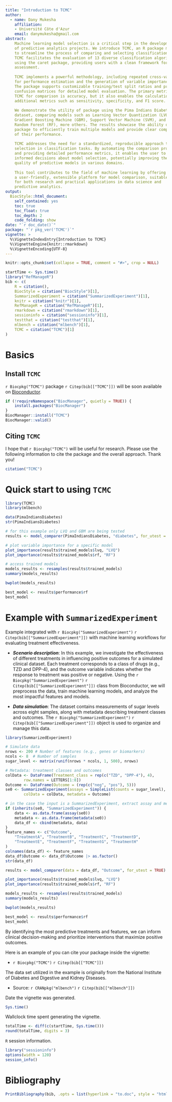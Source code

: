 ---
title: "Introduction to TCMC"
author: 
  - name: Dany Mukesha
    affiliation:
    - Université Côte d'Azur
    email: danymukesha@gmail.com
abstract: 
    Machine learning model selection is a critical step in the development 
    of predictive analytics projects. We introduce TCMC, an R package made 
    to streamline the process of comparing and selecting classification models.
    TCMC facilitates the evaluation of 13 diverse classification algorithms 
    using the caret package, providing users with a clean framework for model
    assessment.
    
    TCMC implements a powerful methodology, including repeated cross-validation
    for performance estimation and the generation of variable importance plots. 
    The package supports customizable training/test split ratios and produces 
    confusion matrices for detailed model evaluation. The primary metric of 
    TCMC for comparison is accuracy, but it also enables the calculation of 
    additional metrics such as sensitivity, specificity, and F1 score.
    
    We demonstrate the utility of package using the Pima Indians Diabetes 
    dataset, comparing models such as Learning Vector Quantization (LVQ), 
    Gradient Boosting Machine (GBM), Support Vector Machine (SVM), and 
    Random Forest (RF), more others. The results showcase the ability of 
    package to efficiently train multiple models and provide clear comparisons
    of their performance.
    
    TCMC addresses the need for a standardized, reproducible approach to model
    selection in classification tasks. By automating the comparison process 
    and providing detailed performance metrics, it enables the user to make 
    informed decisions about model selection, potentially improving the overall 
    quality of predictive models in various domains.
    
    This tool contributes to the field of machine learning by offering 
    a user-friendly, extensible platform for model comparison, suitable 
    for both research and practical applications in data science and 
    predictive analytics.
output: 
  BiocStyle::html_document:
    self_contained: yes
    toc: true
    toc_float: true
    toc_depth: 2
    code_folding: show
date: "`r doc_date()`"
package: "`r pkg_ver('TCMC')`"
vignette: >
  %\VignetteIndexEntry{Introduction to TCMC}
  %\VignetteEngine{knitr::rmarkdown}
  %\VignetteEncoding{UTF-8}  
---

```{r setup, include = FALSE}
knitr::opts_chunk$set(collapse = TRUE, comment = "#>", crop = NULL)
```

```{r vignetteSetup, echo=FALSE, message=FALSE, warning = FALSE}
startTime <- Sys.time()
library("RefManageR")
bib <- c(
    R = citation(),
    BiocStyle = citation("BiocStyle")[1],
    SummarizedExperiment = citation("SummarizedExperiment")[1],
    knitr = citation("knitr")[1],
    RefManageR = citation("RefManageR")[1],
    rmarkdown = citation("rmarkdown")[1],
    sessioninfo = citation("sessioninfo")[1],
    testthat = citation("testthat")[1],
    mlbench = citation("mlbench")[1],
    TCMC = citation("TCMC")[1]
)
```

# Basics

## Install `TCMC`

`r Biocpkg("TCMC")` package `r Citep(bib[["TCMC"]])` will be soon available 
on [Bioconductor](http://bioconductor.org).

```{r "install", eval = FALSE}
if (!requireNamespace("BiocManager", quietly = TRUE)) {
    install.packages("BiocManager")
}
BiocManager::install("TCMC")
BiocManager::valid()
```

## Citing `TCMC`

I hope that `r Biocpkg("TCMC")` will be useful for research. Please use
the following information to cite the package and the overall approach. 
Thank you!

```{r "citation"}
citation("TCMC")
```

# Quick start to using `TCMC`

```{r "start", message=FALSE, warning=FALSE}
library(TCMC)
library(mlbench)
```

```{r data}
data(PimaIndiansDiabetes)
str(PimaIndiansDiabetes)
```

```{r model, message=FALSE, warning=FALSE}
# for this example only LVQ and GBM are being tested
results <- model_comparer(PimaIndiansDiabetes, "diabetes", for_utest = TRUE)
```

```{r plot_vip}
# plot variable importance for a specific model
plot_importance(results$trained_models$lvq, "LVQ")
plot_importance(results$trained_models$rf, "RF")
```

```{r assess}
# access trained models
models_results <- resamples(results$trained_models)
summary(models_results)
```

```{r plot_acc}
bwplot(models_results)
```

```{r best_model}
best_model <- results$performance$rf
best_model
```

# Example with `SummarizedExperiment`

Example integrated with 
`r Biocpkg("SummarizedExperiment")` `r Citep(bib[["SummarizedExperiment"]])` 
with machine learning workflows for evaluating treatment effectiveness.

-   ***Scenario description***: In this example, we investigate 
the effectiveness of different treatments in influencing positive outcomes
for a simulated clinical dataset. Each treatment corresponds to a class 
of drugs (e.g., TZD and DPP-4), and the outcome variable indicates whether 
the response to treatment was positive or negative. Using the 
`r Biocpkg("SummarizedExperiment")` `r Citep(bib[["SummarizedExperiment"]])` 
class from Bioconductor, we will preprocess the data, train machine learning
models, and analyze the most impactful features and models.

-   ***Data simulation***: The dataset contains measurements of sugar levels
across eight samples, along with metadata describing treatment classes 
and outcomes. The 
`r Biocpkg("SummarizedExperiment")` `r Citep(bib[["SummarizedExperiment"]])` 
object is used to organize and manage this data.

```{r initial_class, warning=FALSE, message=FALSE}
library(SummarizedExperiment)

# Simulate data
nrows <- 200 # Number of features (e.g., genes or biomarkers)
ncols <- 8  # Number of samples
sugar_level <- matrix(runif(nrows * ncols, 1, 500), nrows)

# Metadata: treatment classes and outcomes
colData <- DataFrame(Treatment_class = rep(c("TZD", "DPP-4"), 4),
        row.names = LETTERS[1:8])
Outcome <- DataFrame(Outcome = (rep(c("neg", "pos"), 5)))
se0 <- SummarizedExperiment(assays = SimpleList(counts = sugar_level),
        colData = colData, metadata = Outcome)
```

```{r formatting}
# in the case the input is a SummarizedExperiment, extract assay and metadata
if (inherits(se0, "SummarizedExperiment")) {
    data <- as.data.frame(assay(se0))
    metadata <- as.data.frame(metadata(se0))
    data_df <- cbind(metadata, data)
}
feature_names <- c("Outcome",
    "TreatmentA", "TreatmentB", "TreatmentC", "TreatmentD", 
    "TreatmentE", "TreatmentF", "TreatmentG", "TreatmentH"
)
colnames(data_df) <- feature_names
data_df$Outcome <- data_df$Outcome |> as.factor()
str(data_df) 

```

```{r results_outcome, warning=FALSE}
results <- model_comparer(data = data_df, "Outcome", for_utest = TRUE)
```

```{r plot_vis_outcome}
plot_importance(results$trained_models$lvq, "LVQ")
plot_importance(results$trained_models$rf, "RF")

models_results <- resamples(results$trained_models)
summary(models_results)

bwplot(models_results)

best_model <- results$performance$rf
best_model
```

By identifying the most predictive treatments and features, 
we can inform clinical decision-making and prioritize interventions 
that maximize positive outcomes.

Here is an example of you can cite your package inside the vignette:

-   `r Biocpkg("TCMC")` `r Citep(bib[["TCMC"]])`

The data set utilized in the example is originally from the National 
Institute of Diabetes and Digestive and Kidney Diseases.

-   Source: `r CRANpkg("mlbench")` `r Citep(bib[["mlbench"]])`

Date the vignette was generated.

```{r reproduce1, echo=FALSE}
Sys.time()
```

Wallclock time spent generating the vignette.

```{r reproduce2, echo=FALSE}
totalTime <- diff(c(startTime, Sys.time()))
round(totalTime, digits = 3)
```

`R` session information.

```{r reproduce3, echo=FALSE}
library("sessioninfo")
options(width = 120)
session_info()
```

# Bibliography

```{r vignetteBiblio, results = "asis", echo = FALSE, warning = FALSE}
PrintBibliography(bib, .opts = list(hyperlink = "to.doc", style = "html"))
```
